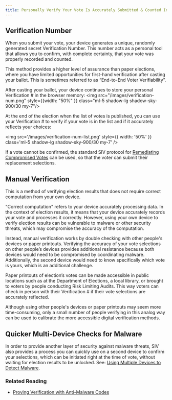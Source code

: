 ```yaml
---
title: Personally Verify Your Vote Is Accurately Submitted & Counted In The Final Tally
---
```


## Verification Number

When you submit your vote, your device generates a unique, randomly generated secret Verification Number. This number acts as a personal tool that allows you to confirm, with complete certainty, that your vote was properly recorded and counted.

This method provides a higher level of assurance than paper elections, where you have limited opportunities for first-hand verification after casting your ballot. This is sometimes referred to as “End-to-End Voter Verifiability”.

After casting your ballot, your device continues to store your personal Verification \# in the browser memory: <img src="/images/verification-num.png" style={{width: "50%" }} class="ml-5 shadow-lg shadow-sky-900/30 my-7"/>

At the end of the election when the list of votes is published, you can use your Verification \# to verify if your vote is in the list and if it accurately reflects your choices:

<img
  src='/images/verification-num-list.png'
  style={{ width: '50%' }}
  class='ml-5 shadow-lg shadow-sky-900/30 my-7'
/>

If a vote cannot be confirmed, the standard SIV protocol for [Remediating Compromised Votes](/verifiability/remediating-compromised-votes) can be used, so that the voter can submit their replacement selections.

## Manual Verification

This is a method of verifying election results that does not require correct computation from your own device.

"Correct computation" refers to your device accurately processing data. In the context of election results, it means that your device accurately records your vote and processes it correctly. However, using your own device to verify election results can be vulnerable to malware or other security threats, which may compromise the accuracy of the computation.

Instead, manual verification works by double checking with other people's devices or paper printouts. Verifying the accuracy of your vote selections on other people’s devices provides additional resistance because both devices would need to be compromised by coordinating malware. Additionally, the second device would need to know specifically which vote is yours, which is an additional challenge.

Paper printouts of election’s votes can be made accessible in public locations such as at the Department of Elections, a local library, or brought to voters by people conducting Risk Limiting Audits. This way voters can check in person with their Verification # if their vote selections are accurately reflected.

Although using other people's devices or paper printouts may seem more time-consuming, only a small number of people verifying in this analog way can be used to calibrate the more accessible digital verification methods.

## Quicker Multi-Device Checks for Malware

In order to provide another layer of security against malware threats, SIV also provides a process you can quickly use on a second device to confirm your selections, which can be initiated right at the time of vote, without waiting for election results to be unlocked. See: [Using Multiple Devices to Detect Malware](/verifiability/detecting-malware).

### Related Reading

- [Proving Verification with Anti-Malware Codes](/verifiability/proving-verification)

